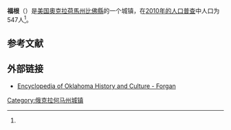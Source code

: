 {{Infobox settlement
|official_name            = 福根<br>Forgan, Oklahoma
|settlement_type          = [[鎮|鎮]]
|nickname                 = 
|motto                    =
|image_skyline            = 
|imagesize                = 
|image_caption            = 
|image_flag               = 
|image_seal               =
|image_map                = OKMap-doton-Forgan.PNG
|mapsize                  = 250px
|map_caption              = 福根在俄克拉何马州的位置
|image_map1               = 
|mapsize1                 = 
|map_caption1             =
|subdivision_type         = 国家
|subdivision_name         = [[美国|美国]]
|subdivision_type1        = [[美國行政區劃|州]]
|subdivision_name1        = [[奧克拉荷馬州|奧克拉荷馬州]]
|subdivision_type2        = [[俄克拉何马州行政区划|县]]
|subdivision_name2        = [[比佛縣_(奧克拉荷馬州)|比佛縣]]

<!-- Government -->
|government_footnotes     = 
|government_type          = 
|leader_title             = 
|leader_name              = 
|leader_title1            = 
|leader_name1             = 
|established_title        = 
|established_date         =

<!-- Area -->
|unit_pref  =  Imperial
|area_footnotes           = 
|area_magnitude           = 
|area_total_km2           = 1.0
|area_land_km2            = 1.0
|area_water_km2           = 0.0
|area_total_sq_mi         = 0.4
|area_land_sq_mi          = 0.4
|area_water_sq_mi         = 0.0

<!-- Population -->
|population_as_of         = [[2010年美國人口普查|2010]]
|population_footnotes     = <ref name="Census2010">{{cite web|title=2010 City Population and Housing Occupancy Status|url=http://factfinder2.census.gov/faces/tableservices/jsf/pages/productview.xhtml?pid=DEC_10_PL_GCTPL2.ST13&prodType=table|publisher=U.S. Census Bureau|accessdate=October 18, 2013|archive-date=2011-07-21|archive-url=https://web.archive.org/web/20110721034521/http://factfinder2.census.gov/faces/tableservices/jsf/pages/productview.xhtml?pid=DEC_10_PL_GCTPL2.ST13&prodType=table|dead-url=no}}</ref>
|population_total         = 547
|population_density_km2   = auto
|population_density_sq_mi = auto

<!-- General information -->
|timezone                 = [[北美中部时区|北美中部 (CST)]]
|utc_offset               = -6
|timezone_DST             = CDT
|utc_offset_DST           = -5
|elevation_footnotes      = 
|elevation_m              = 790
|elevation_ft             = 2592
|coordinates_display      = inline,title
|coordinates_type         = region:US_type:city
|latd = 36 |latm = 54 |lats = 27 |latNS = N
|longd = 100 |longm = 32 |longs = 21 |longEW = W

<!-- Area/postal codes & others -->
|postal_code_type         = [[美國郵區編號|郵區編號]]
|postal_code              = 73938
|area_code                = [[Area_code_580|580]]
|blank_name               = [[聯邦資料處理標準|FIPS代码]]
|blank_info               = 40-26900{{GR|2}}
|blank1_name              = [[地名信息系统|GNIS]]特征ID
|blank1_info              = 1092944{{GR|3}}
|website                  = 
|footnotes                = 
}}

'''福根'''（{{lang-en|Forgan}}）是[[美国|美国]][[奧克拉荷馬州|奧克拉荷馬州]][[比佛縣_(奧克拉荷馬州)|比佛縣]]的一个城镇，在[[2010年美國人口普查|2010年的人口普查]]中人口为547人<ref name="Census2010"/>。

==参考文献==
{{Reflist}}

==外部链接==
* [https://web.archive.org/web/20121119163558/http://digital.library.okstate.edu/encyclopedia/entries/F/FO026.html Encyclopedia of Oklahoma History and Culture - Forgan]


[[Category:俄克拉何马州城镇|Category:俄克拉何马州城镇]]
